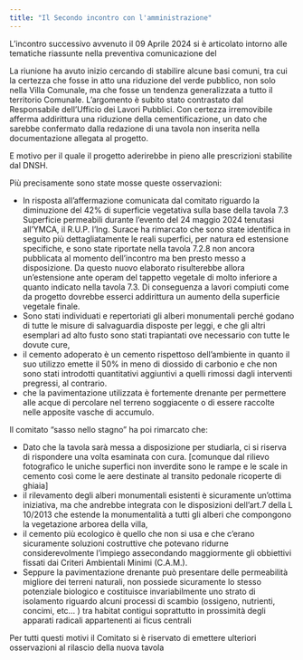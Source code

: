 ```yaml
---
title: "Il Secondo incontro con l'amministrazione"
---
```

L'incontro successivo avvenuto il 09 Aprile 2024 si è articolato intorno alle tematiche riassunte nella preventiva comunicazione del 

La riunione ha avuto inizio cercando di stabilire alcune basi comuni, tra cui la certezza che fosse in atto una riduzione del verde pubblico, non solo nella Villa Comunale, ma che fosse un tendenza generalizzata a tutto il territorio Comunale.
L'argomento è subito stato contrastato dal Responsabile dell'Ufficio dei Lavori Pubblici. Con certezza irremovibile afferma addirittura una riduzione della cementificazione, un dato che sarebbe confermato dalla redazione di una tavola non inserita nella documentazione allegata al progetto.

E motivo per il quale il progetto aderirebbe in pieno alle prescrizioni stabilite dal DNSH.

Più precisamente sono state mosse queste osservazioni:

- In risposta all'affermazione comunicata dal comitato riguardo la diminuzione del 42% di superficie vegetativa sulla base della tavola 7.3 Superficie permeabili durante l’evento del 24 maggio 2024 tenutasi all’YMCA,  il R.U.P. l’Ing. Surace ha rimarcato che sono state identifica in seguito più dettagliatamente le reali superfici, per natura ed estensione specifiche, e sono state riportate nella tavola 7.2.8 non ancora pubblicata al momento dell’incontro ma ben presto messo a disposizione. Da questo nuovo elaborato risulterebbe allora un’estensione ante operam del tappetto vegetale di molto inferiore a quanto indicato nella tavola 7.3. Di conseguenza a lavori compiuti come da progetto dovrebbe esserci addirittura un aumento della superficie vegetale finale.
- Sono stati individuati e repertoriati gli alberi monumentali perché godano di tutte le misure di salvaguardia disposte per leggi, e che gli altri esemplari ad alto fusto sono stati trapiantati ove necessario con tutte le dovute cure,
- il cemento adoperato è un cemento rispettoso dell’ambiente in quanto il suo utilizzo emette il 50% in meno di diossido di carbonio e che non sono stati introdotti quantitativi aggiuntivi a quelli rimossi dagli interventi pregressi, al contrario.
- che la pavimentazione utilizzata è fortemente drenante per permettere alle acque di percolare nel terreno soggiacente o di essere raccolte nelle apposite vasche di accumulo.

Il comitato “sasso nello stagno” ha poi rimarcato che:

- Dato che la tavola sarà messa a disposizione per studiarla, ci si riserva di rispondere una volta esaminata con cura. \[comunque dal rilievo fotografico le uniche superfici non inverdite sono le rampe e le scale in cemento così come le aere destinate al transito pedonale ricoperte di ghiaia\]
- il rilevamento degli alberi monumentali esistenti è sicuramente un’ottima iniziativa, ma che andrebbe integrata con le disposizioni dell’art.7 della L 10/2013 che estende la monumentalità a tutti gli alberi che compongono la vegetazione arborea della villa,
- il cemento più ecologico è quello che non si usa e che c’erano sicuramente soluzioni costruttive che potevano ridurne considerevolmente l’impiego assecondando maggiormente gli obbiettivi fissati dai Criteri Ambientali Minimi (C.A.M.).
- Seppure la pavimentazione drenante può presentare delle permeabilità migliore dei terreni naturali, non possiede sicuramente lo stesso potenziale biologico e costituisce invariabilmente uno strato di isolamento riguardo alcuni processi di scambio (ossigeno, nutrienti, concimi, etc… ) tra habitat contigui soprattutto in prossimità degli apparati radicali appartenenti ai ficus centrali

Per tutti questi motivi il Comitato si è riservato di emettere ulteriori osservazioni al rilascio della nuova tavola 